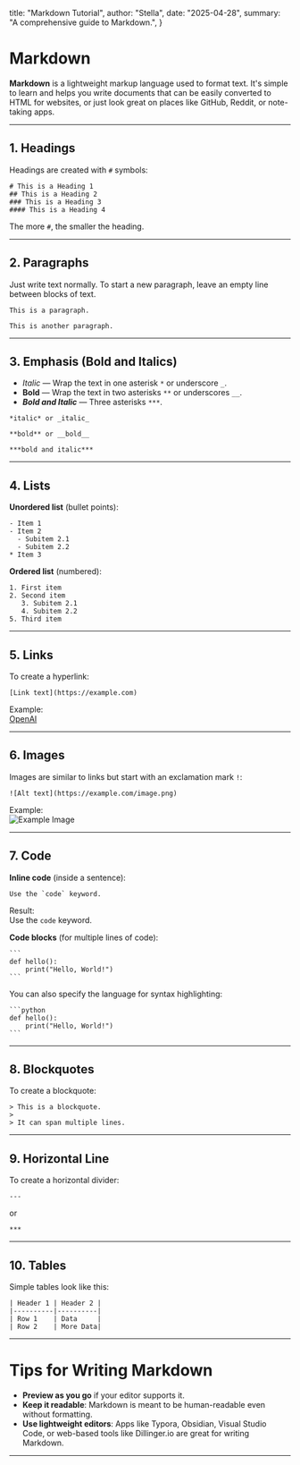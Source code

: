   title: "Markdown Tutorial",
  author: "Stella",
  date: "2025-04-28",
  summary: "A comprehensive guide to Markdown.",
}

# Markdown

**Markdown** is a lightweight markup language used to format text. It's simple to learn and helps you write documents that can be easily converted to HTML for websites, or just look great on places like GitHub, Reddit, or note-taking apps.

---

## 1. Headings

Headings are created with `#` symbols:

```
# This is a Heading 1
## This is a Heading 2
### This is a Heading 3
#### This is a Heading 4
```

The more `#`, the smaller the heading.

---

## 2. Paragraphs

Just write text normally. To start a new paragraph, leave an empty line between blocks of text.

```
This is a paragraph.

This is another paragraph.
```

---

## 3. Emphasis (Bold and Italics)

- *Italic* — Wrap the text in one asterisk `*` or underscore `_`.
- **Bold** — Wrap the text in two asterisks `**` or underscores `__`.
- ***Bold and Italic*** — Three asterisks `***`.

```
*italic* or _italic_

**bold** or __bold__

***bold and italic***
```

---

## 4. Lists

**Unordered list** (bullet points):

```
- Item 1
- Item 2
  - Subitem 2.1
  - Subitem 2.2
* Item 3
```

**Ordered list** (numbered):

```
1. First item
2. Second item
   3. Subitem 2.1
   4. Subitem 2.2
5. Third item
```

---

## 5. Links

To create a hyperlink:

```
[Link text](https://example.com)
```

Example:  
[OpenAI](https://openai.com)

---

## 6. Images

Images are similar to links but start with an exclamation mark `!`:

```
![Alt text](https://example.com/image.png)
```

Example:  
![Example Image](/images/project-thumbnail.png)

---

## 7. Code

**Inline code** (inside a sentence):

```
Use the `code` keyword.
```

Result:  
Use the `code` keyword.

**Code blocks** (for multiple lines of code):

    ```
    def hello():
        print("Hello, World!")
    ```

You can also specify the language for syntax highlighting:

    ```python
    def hello():
        print("Hello, World!")
    ```

---

## 8. Blockquotes

To create a blockquote:

```
> This is a blockquote.
> 
> It can span multiple lines.
```

---

## 9. Horizontal Line

To create a horizontal divider:

```
---
```
or
```
***
```

---

## 10. Tables

Simple tables look like this:

```
| Header 1 | Header 2 |
|----------|----------|
| Row 1    | Data     |
| Row 2    | More Data|
```

---

# Tips for Writing Markdown
- **Preview as you go** if your editor supports it.
- **Keep it readable**: Markdown is meant to be human-readable even without formatting.
- **Use lightweight editors**: Apps like Typora, Obsidian, Visual Studio Code, or web-based tools like Dillinger.io are great for writing Markdown.

---